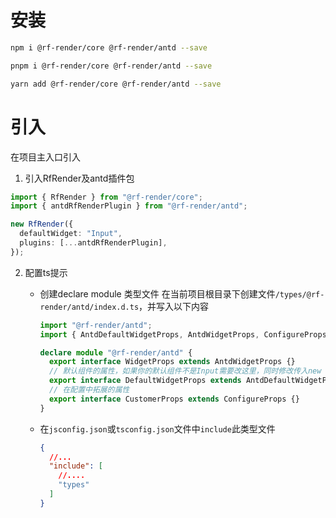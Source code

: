 # 安装

```bash
npm i @rf-render/core @rf-render/antd --save
```

```bash
pnpm i @rf-render/core @rf-render/antd --save
```

```bash
yarn add @rf-render/core @rf-render/antd --save
```

# 引入

在项目主入口引入

1. 引入RfRender及antd插件包

```ts
import { RfRender } from "@rf-render/core";
import { antdRfRenderPlugin } from "@rf-render/antd";

new RfRender({
  defaultWidget: "Input",
  plugins: [...antdRfRenderPlugin],
});
```

2. 配置ts提示

   - 创建declare module 类型文件
     在当前项目根目录下创建文件`/types/@rf-render/antd/index.d.ts`，并写入以下内容

     ```ts
     import "@rf-render/antd";
     import { AntdDefaultWidgetProps, AntdWidgetProps, ConfigureProps } from "@rf-render/antd";

     declare module "@rf-render/antd" {
       export interface WidgetProps extends AntdWidgetProps {}
       // 默认组件的属性，如果你的默认组件不是Input需要改这里，同时修改传入new RfRender的defaultWidget属性
       export interface DefaultWidgetProps extends AntdDefaultWidgetProps {}
       // 在配置中拓展的属性
       export interface CustomerProps extends ConfigureProps {}
     }
     ```

   - 在`jsconfig.json`或`tsconfig.json`文件中`include`此类型文件

     ```json
     {
       //...
       "include": [
         //....
         "types"
       ]
     }
     ```
